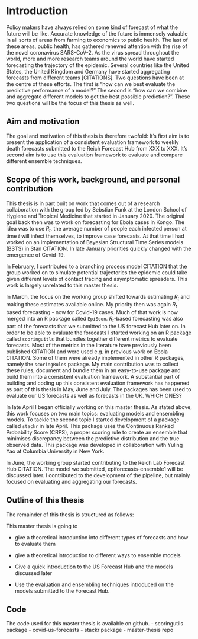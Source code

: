 # Introduction

Policy makers have always relied on some kind of forecast of what the future will be like. Accurate knowledge of the future is immensely valuable in all sorts of areas from farming to economics to public health. The last of these areas, public health, has gathered renewed attention with the rise of the novel coronavirus SARS-CoV-2. As the virus spread throughout the world, more and more research teams around the world have started forecasting the trajectory of the epidemic. Several countries like the United States, the United Kingdom and Germany have started aggregating forecasts from different teams [CITATIONS]. Two questions have been at the centre of these efforts. The first is "how can we best evaluate the predictive performance of a model?" The second is "how can we combine and aggregate different models to get the best possible prediction?". These two questions will be the focus of this thesis as well. 

## Aim and motivation

The goal and motivation of this thesis is therefore twofold: It's first aim is to present the application of a consistent evaluation framework to weekly death forecasts submitted to the Reich Forecast Hub from XXX to XXX. It's second aim is to use this evaluation framework to evaluate and compare different ensemble techniques. 

## Scope of this work, background, and personal contribution

This thesis is in part built on work that comes out of a research collaboration with the group led by Sebstian Funk at the London School of Hygiene and Tropical Medicine that started in January 2020. The original goal back then was to work on forecasting for Ebola cases in Kongo. The idea was to use $R_t$, the average number of people each infected person at time $t$ will infect themselves, to improve case forecasts. At that time I had worked on an implementation of Bayesian Structural Time Series models (BSTS) in Stan CITATION. In late January priorities quickly changed with the emergence of Covid-19. 

In February, I contributed to a branching process model CITATION that the group worked on to simulate potential trajectories the epidemic could take given different levels of contact tracing and asymptomatic spreaders. This work is largely unrelated to this master thesis. 

In March, the focus on the working group shifted towards estimating $R_t$ and making these estimates available online. My priority then was again $R_t$ based forecasting - now for Covid-19 cases. Much of that work is now merged into an R package called `EpiSoon`. $R_t$-based forecasting was also part of the forecasts that we submitted to the US forecast Hub later on. In order to be able to evaluate the forecasts I started working on an R package called `scoringuitls` that bundles together different metrics to evaluate forecasts. Most of the metrics in the literature have previously been published CITATION and were used e.g. in previous work on Ebola CITATION. Some of them were already implemented in other R packages, namely the `scoringRules` package. My main contribution was to collect these rules, document and bundle them in an easy-to-use package and build them into a consistent evaluation framework. A substantial part of building and coding up this consistent evaluation framework has happened as part of this thesis in May, June and July. The packages has been used to evaluate our US forecasts as well as forecasts in the UK. WHICH ONES? 

In late April I began officially working on this master thesis. As stated above, this work focuses on two main topics: evaluating models and ensembling models. To tackle the second topic I started development of a package called `stackr` in late April. This package uses the Continuous Ranked Probability Score (CRPS), a proper scoring rule to create an ensemble that minimises discrepancy between the predictive distribution and the true observed data. This package was developed in collaboration with Yuling Yao at Columbia University in New York. 

In June, the working group started contributing to the Reich Lab Forecast Hub CITATION. The model we submitted, epiforecasts-ensemble1 will be discussed later. I contributed to the development of the pipeline, but mainly focused on evaluating and aggregating our forecasts. 


## Outline of this thesis

The remainder of this thesis is structured as follows: 

This master thesis is going to 

- give a theoretical introduction into different types of forecasts and how to evaluate them

- give a theoretical introduction to different ways to ensemble models

- Give a quick introduction to the US Forecast Hub and the models discussed later

- Use the evaluation and ensembling techniques introduced on the models submitted to the Forecast Hub. 


## Code

The code used for this master thesis is available on github.
- scoringutils package
- covid-us-forecasts
- stackr package
- master-thesis repo


